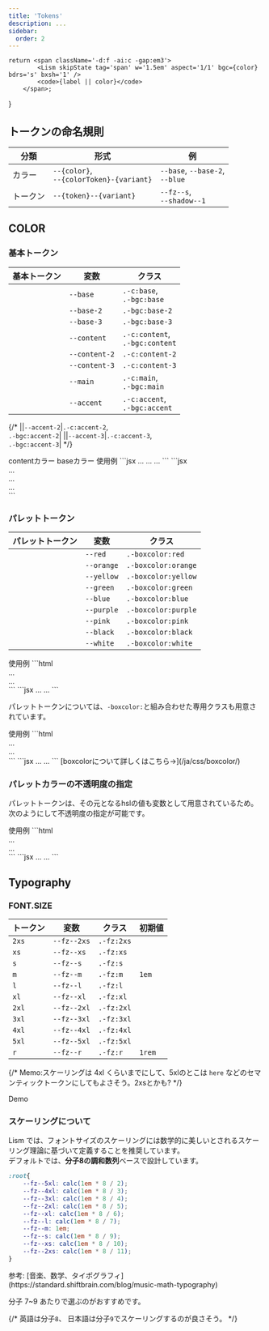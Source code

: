 ```yaml
---
title: 'Tokens'
description: ...
sidebar:
  order: 2
---
```




	return <span className='-d:f -ai:c -gap:em3'>
			<Lism skipState tag='span' w='1.5em' aspect='1/1' bgc={color} bdrs='s' bxsh='1' />
			<code>{label || color}</code>
		</span>;
}


## トークンの命名規則

|分類|形式|例|
|---|---|---|
|カラー|`--{color}`,<br />`--{colorToken}-{variant}`|`--base`, `--base-2`,<br />`--blue`|
|トークン|`--{token}--{variant}`|`--fz--s`,<br />`--shadow--1`|


## COLOR

### 基本トークン

|基本トークン|変数|クラス|
|---|---|---|
|<ColorBadge color='base' />|`--base`|`.-c:base`,<br/>`.-bgc:base`|
|<ColorBadge color='base-2' />|`--base-2`|`.-bgc:base-2`|
|<ColorBadge color='base-3' />|`--base-3`|`.-bgc:base-3`|
|<ColorBadge color='content' />|`--content`|`.-c:content`,<br/>`.-bgc:content`|
|<ColorBadge color='content-2' />|`--content-2`|`.-c:content-2`|
|<ColorBadge color='content-3' />|`--content-3`|`.-c:content-3`|
|<ColorBadge color='main' />|`--main`|`.-c:main`,<br/>`.-bgc:main`|
|<ColorBadge color='accent' />|`--accent`|`.-c:accent`,<br/>`.-bgc:accent`|

{/* |<ColorBadge color='accent-2' />|`--accent-2`|`.-c:accent-2`,<br/>`.-bgc:accent-2`|
|<ColorBadge color='accent-3' />|`--accent-3`|`.-c:accent-3`,<br/>`.-bgc:accent-3`| */}

<Preview>
	<PreviewTitle>contentカラー</PreviewTitle>
	<PreviewArea p={20} isFlow='s'>
		<Box><DammyText /></Box>
		<Box c='content-2'><DammyText /></Box>
		<Box c='content-3'><DammyText /></Box>
	</PreviewArea>
</Preview>

<Preview>
	<PreviewTitle>baseカラー</PreviewTitle>
	<PreviewArea p={20} isFlow={false}>
		<Box bgc='base' p='box'><DammyText /></Box>
		<Box bgc='base-2' p='box'><DammyText /></Box>
		<Box bgc='base-3' p='box'><DammyText /></Box>
	</PreviewArea>
</Preview>


<Preview>
	<PreviewTitle>使用例</PreviewTitle>
	<PreviewArea p={20}>
		<Box bgc='base-2' bd bdc='base-3' p='box'><DammyText /></Box>
		<Box bgc='base-3' c='content-3' p='box'><DammyText /></Box>
		<Box bgc='content' c='base' p='box'><DammyText /></Box>
	</PreviewArea>
	<PreviewCode slot='tab' label='React, Astro'>
		```jsx
		<Box bgc='base-2' bd bdc='base-3' p='box'>...</Box>
		<Box bgc='base-3' c='content-3' p='box'>...</Box>
		<Box bgc='content' c='base' p='box'>...</Box>
		```
	</PreviewCode>
	<PreviewCode slot='tab' label='HTML'>
		```jsx
		<div class="l--box -bgc:base-2 -bd: -p:box" style="--bdc:var(--base-3)">...</div>
		<div class="l--box -bgc:base-3 -c:content-3 -p:box">...</div>
		<div class="l--box -bgc:content -c:base -p:box">...</div>
		```
	</PreviewCode>
</Preview>


### パレットトークン

|パレットトークン|変数|クラス|
|---|---|---|
|<ColorBadge color='red' />|`--red`|`.-boxcolor:red`|
|<ColorBadge color='orange' />|`--orange`|`.-boxcolor:orange`|
|<ColorBadge color='yellow' />|`--yellow`|`.-boxcolor:yellow`|
|<ColorBadge color='green' />|`--green`|`.-boxcolor:green`|
|<ColorBadge color='blue' />|`--blue`|`.-boxcolor:blue`|
|<ColorBadge color='purple' />|`--purple`|`.-boxcolor:purple`|
|<ColorBadge color='pink' />|`--pink`|`.-boxcolor:pink`|
|<ColorBadge color='black' />|`--black`|`.-boxcolor:black`|
|<ColorBadge color='white' />|`--white`|`.-boxcolor:white`|


<Preview>
	<PreviewTitle>使用例</PreviewTitle>
	<PreviewArea p={20}>
		<Box c='blue' p='box'><DammyText /></Box>
		<Box bgc='red' c='white' p='box'><DammyText /></Box>
	</PreviewArea>
	<PreviewCode slot='tab' label='HTML'>
		```html
		<div class="l--box -c: -p:box" style="--c:var(--blue)">...</div>
		<div class="l--box -bgc: -c: -p:box" style="--bgc:var(--red);--c:var(--white)">...</div>
		```
	</PreviewCode>
	<PreviewCode slot='tab' label='React, Astro'>
		```jsx
		<Box c='blue' p='box'>...</Box>
		<Box bgc='red' c='white' p='box'>...</Box>
		```
	</PreviewCode>
</Preview>


パレットトークンについては、`-boxcolor:`と組み合わせた専用クラスも用意されています。  

<Preview>
	<PreviewTitle>使用例</PreviewTitle>
	<PreviewArea p={20}>
		<Box boxcolor='green' p='box'><DammyText /></Box>
		<Box boxcolor='blue' bd p='box'><DammyText /></Box>
	</PreviewArea>
	<PreviewCode slot='tab' label='HTML'>
		```html
		<div class="l--box -boxcolor:green -p:box">...</div>
		<div class="l--box -boxcolor:blue -bd: -p:box">...</div>
		```
	</PreviewCode>
	<PreviewCode slot='tab' label='React, Astro'>
		```jsx
		<Box boxcolor='green' p='box'>...</Box>
		<Box boxcolor='blue' bd p='box'>...</Box>
		```
	</PreviewCode>
</Preview>

<Reference>
	[boxcolorについて詳しくはこちら→](/ja/css/boxcolor/)
</Reference>

### パレットカラーの不透明度の指定

パレットトークンは、その元となるhslの値も変数として用意されているため。次のようにして不透明度の指定が可能です。

<Preview>
	<PreviewTitle>使用例</PreviewTitle>
	<PreviewArea p={20}>
		<Box bgc='black:40%' c='white' p='box'><DammyText /></Box>
		<Box bgc='green:10%' c='blue:75%' p='box'><DammyText /></Box>
	</PreviewArea>
	<PreviewCode slot='tab' label='HTML'>
		```html
		<div
			class="l--box -bgc: -c: -p:box"
			style="--bgc:hsl(var(--hsl-black) / 40%);--c:var(--white)"
		>...</div>
		<div
			class="l--box -bgc: -c: -p:box"
			style="--bgc:hsl(var(--hsl-green) / 10%);--c:hsl(var(--hsl-blue) / 75%)"
		>...</div>
		```
	</PreviewCode>
	<PreviewCode slot='tab' label='React, Astro'>
		```jsx
		<Box bgc='black:40%' c='white' p='box'>
			...
		</Box>
		<Box bgc='green:10%' c='blue:75%' p='box'>
			...
		</Box>
		```
	</PreviewCode>
</Preview>


		

## Typography

### FONT.SIZE

|トークン|変数|クラス|初期値|
|---|---|---|---|
|`2xs`|`--fz--2xs`|`.-fz:2xs`||
|`xs`|`--fz--xs`|`.-fz:xs`||
|`s`|`--fz--s`|`.-fz:s`||
|`m`|`--fz--m`|`.-fz:m`|`1em`|
|`l`|`--fz--l`|`.-fz:l`||
|`xl`|`--fz--xl`|`.-fz:xl`||
|`2xl`|`--fz--2xl`|`.-fz:2xl`||
|`3xl`|`--fz--3xl`|`.-fz:3xl`||
|`4xl`|`--fz--4xl`|`.-fz:4xl`||
|`5xl`|`--fz--5xl`|`.-fz:5xl`||
|`r`|`--fz--r`|`.-fz:r`|`1rem`|

{/* <Callout type="info">
	Memo:スケーリングは 4xl くらいまでにして、5xlのとこは `here` などのセマンティックトークンにしてもよさそう。2xsとかも?
</Callout> */}




<Preview>
	<PreviewTitle>Demo</PreviewTitle>
	<PreviewArea p={20} isFlow='s'>
		<Box ovx="auto">
			<FzDemos />
		</Box>
	</PreviewArea>
</Preview>



### スケーリングについて

Lism では、フォントサイズのスケーリングには数学的に美しいとされるスケーリング理論に基づいて定義することを推奨しています。  
デフォルトでは、**分子8の調和数列**ベースで設計しています。

```scss
:root{
	--fz--5xl: calc(1em * 8 / 2);
	--fz--4xl: calc(1em * 8 / 3);
	--fz--3xl: calc(1em * 8 / 4);
	--fz--2xl: calc(1em * 8 / 5);
	--fz--xl: calc(1em * 8 / 6);
	--fz--l: calc(1em * 8 / 7);
	--fz--m: 1em;
	--fz--s: calc(1em * 8 / 9);
	--fz--xs: calc(1em * 8 / 10);
	--fz--2xs: calc(1em * 8 / 11);
}
```

<Reference>
参考: [音楽、数学、タイポグラフィ](https://standard.shiftbrain.com/blog/music-math-typography)
</Reference>

分子 7~9 あたりで選ぶのがおすすめです。

{/* <Callout type="info">
	英語は分子`8`、 日本語は分子`9`でスケーリングするのが良さそう。
</Callout> */}


<script src='/typo.js' />

<Tabs>
	<TabItem label='分子7'>
		<Frame aspect="16/9">
			<Preview>
				<PreviewArea isFlow='s' className='fzDemo typo-7'>
					<FzDemos />
				</PreviewArea>
			</Preview>
		</Frame>
	</TabItem>
	<TabItem label='分子8'>
		<Frame aspect="16/9">
		<Preview>
			<PreviewArea isFlow='s' className='fzDemo typo-8'>
				<FzDemos />
			</PreviewArea>
		</Preview>
		</Frame>
	</TabItem>
	<TabItem label='分子9'>
		<Frame aspect="16/9">
		<Preview>
			<PreviewArea isFlow='s' className='fzDemo typo-9'>
				<FzDemos />
			</PreviewArea>
		</Preview>
		</Frame>
	</TabItem>
</Tabs>


### FONT.LH (line-height)

base値をセットし、それに対して小さい・大きいで段階的に用意。

|トークン|変数|クラス|初期値|
|---|---|---|---|
|`1`||`.-lh:1`|`1`|
|`root`|`--lh--root`|`.-lh:root`|`1.75`|
|`xs`|`--lh--xs`|`.-lh:xs`|`calc({root} - 0.25)`|
|`s`|`--lh--s`|`.-lh:s`|`calc({root} - 0.125)`|
|`l`|`--lh--l`|`.-lh:l`|`calc({root} + 0.125)`|
|`xl`|`--lh--xl`|`.-lh:xl`|`calc({root} + 0.25)`|


<Callout type="info">
base値は 日本語では `1.625`, `1.75`, `1.875` あたりにするがおすすめ。（英語なら `1.5`, `1.625` あたりがおすすめ）
</Callout>

<Tabs>
	<TabItem label='日本語'>
	<Preview>
		<PreviewTitle>Demo</PreviewTitle>
		<PreviewArea p={20} isFlow='s'>
			<LhDemos lang='ja' />
			{/* <DammyText lang='ja' length='m' lh='1'/>
			<DammyText lang='ja' length='m' lh='1.125'/>
			<DammyText lang='ja' length='m' lh='1.25'/>
			<DammyText lang='ja' length='m' lh='1.375'/>
			<DammyText lang='ja' length='m' lh='1.5'/>
			<DammyText lang='ja' length='m' lh='1.625'/>
			<DammyText lang='ja' length='m' lh='1.75'/>
			<DammyText lang='ja' length='m' lh='1.875'/>
			<DammyText lang='ja' length='m' lh='2'/> */}
		</PreviewArea>
	</Preview>
	</TabItem>
	<TabItem label='English'>
	<Preview>
	<PreviewTitle>Demo</PreviewTitle>
	<PreviewArea p={20} isFlow='s'>
		<LhDemos lang='en' />
	</PreviewArea>
</Preview>
	</TabItem>
</Tabs>



{/* ### Headings の font-size, line-height について
<Preview>
	<PreviewTitle>Headings</PreviewTitle>
	<PreviewArea p={20} isFlow='s'>
		<div class="l--stack -gap:30">
			<h1>Heading 1: <DammyText tag='span' lang='ja' /></h1>
			<h2>Heading 2: <DammyText tag='span' lang='ja' /></h2>
			<h3>Heading 3: <DammyText tag='span' lang='ja' /></h3>
			<h4>Heading 4: <DammyText tag='span' lang='ja' /></h4>
			<h5>Heading 5: <DammyText tag='span' lang='ja' /></h5>
			<h6>Heading 6: <DammyText tag='span' lang='ja' /></h6>
			<hr />
			<p>Paragraph: <DammyText tag='span' lang='ja' /></p>
		</div>
	</PreviewArea>
</Preview> */}


### FONT.LTS (letter spacing)



{/* |トークン|変数|クラス|初期値|
|---|---|---|---|
|`-2`|`--lts---2`|`-lts:`|`-0.5em`|
|`-1`|`--lts---1`|`-lts:`|`-0.025em`|
|`0`|`--lts--0`|`-lts:`|`0em`|
|`1`|`--lts--1`|`-lts:`|`0.025em`|
|`2`|`--lts--2`|`-lts:`|`0.05em`|
|`3`|`--lts--3`|`-lts:`|`0.075em`|
|`4`|`--lts--4`|`-lts:`|`0.1em`|
|`5`|`--lts--5`|`-lts:`|`0.25em`|
|`6`|`--lts--6`|`-lts:`|`0.5em`| */}

{/* <Preview>
	<PreviewTitle>Demo</PreviewTitle>
	<PreviewArea p={20} isFlow='s'>
		<p><Text tag="code" w="2em">-2</Text> : <Text tag="span" lts="-2">Lorem Ipsum, 12345, ダミーの文字列</Text></p>
		<p><Text tag="code" w="2em">-1</Text> : <Text tag="span" lts="-1">Lorem Ipsum, 12345, ダミーの文字列</Text></p>
		<p><Text tag="code" w="2em">0</Text> : <Text tag="span" lts="0">Lorem Ipsum, 12345, ダミーの文字列</Text></p>
		<p><Text tag="code" w="2em">1</Text> : <Text tag="span" lts="1">Lorem Ipsum, 12345, ダミーの文字列</Text></p>
		<p><Text tag="code" w="2em">2</Text> : <Text tag="span" lts="2">Lorem Ipsum, 12345, ダミーの文字列</Text></p>
		<p><Text tag="code" w="2em">3</Text> : <Text tag="span" lts="3">Lorem Ipsum, 12345, ダミーの文字列</Text></p>
		<p><Text tag="code" w="2em">4</Text> : <Text tag="span" lts="4">Lorem Ipsum, 12345, ダミーの文字列</Text></p>
		<p><Text tag="code" w="2em">5</Text> : <Text tag="span" lts="5">Lorem Ipsum, 12345, ダミーの文字列</Text></p>
		<p><Text tag="code" w="2em">6</Text> : <Text tag="span" lts="6">Lorem Ipsum, 12345, ダミーの文字列</Text></p>
	</PreviewArea>
</Preview> */}

|トークン|変数|クラス|初期値
|---|---|---|---|
|`root`|`--lts--root`|`-lts:root`|`normal`|
|`s`|`--lts--s`|`-lts:s`|`-0.025em`|
|`l`|`--lts--l`|`-lts:l`|`0.025em`|
|`xl`|`--lts--xl`|`-lts:xl`|`0.05em`|

<Preview>
	<PreviewTitle>Demo</PreviewTitle>
	<PreviewArea p={20} isFlow='s'>
		<LtsDemos />
	</PreviewArea>
</Preview>



### FONT.FF (font-family)

|トークン|変数|クラス|初期値|
|---|---|---|---|
|`sans`|`--ff--sans`|`.-ff:sans`|<small>`-apple-system, 'BlinkMacSystemFont', 'Hiragino Kaku Gothic ProN', 'Hiragino Sans',Meiryo, sans-serif, 'Segoe UI Emoji'`</small>|
|`serif`|`--ff--serif`|`.-ff:serif`|<small>`serif`</small>|
|`mono`|`--ff--mono`|`.-ff:mono`|<small>`Menlo, Consolas, monaco, monospace`</small>|
|`emoji`|`--ff--emoji`|`.-ff:emoji`|<small>`'Apple Color Emoji', 'Segoe UI Emoji', 'Noto Color Emoji', 'Android Emoji','Segoe UI Symbol'`</small>|

{/* |base|--ff--base|--ff--sans|
|heading|--ff--heading|--ff--sans| */}

<Preview>
	<PreviewTitle>Demo</PreviewTitle>
	<PreviewArea p={20} isFlow='s'>
		<DammyText ff='sans' />
		<DammyText ff='serif' />
		<DammyText ff='mono' />
		<Text ff='emoji'>💡 ✔️ ✅ 👍 ✍️ ⚡ 🚫</Text>
	</PreviewArea>
	<PreviewCode>
	```jsx
	<Text ff='sans'>...</Text>
	<Text ff='serif'>...</Text>
	<Text ff='mono'>...</Text>
	<Text ff='emoji'>💡 ✔️ ✅ 👍 ✍️ ⚡ 🚫</Text>
	```
	</PreviewCode>
</Preview>



{/* ## Customize

以下が初期値です。
スタイルシートにコピーして別の値へカスタマイズしてください。

```css filename="your css"
@layer lism-init {
	:root{
		...
	}

``` */}



## `SPACE` トークン

`SPACE`トークンは、次の2種類があります。

|種類|<span class="-whs:nw">変数</span>|説明|
|---|---|---|
|`SPACE.S`|`--s--VAL`|レイアウトの役割としての余白や、コンテンツ間の余白をコントロールするために設計されたトークン。<br />デフォルトでは`rem`単位で、フィボナッチ数に基づいて計算されています。|
|`SPACE.EM`|`--em--VAL`|ボックス内の余白や文字とアイコン要素の間隔など、その要素自体のテキストサイズに合わせて微調整したい時に使用するトークン。`em`単位。|


{/* paddingやmargin, gap等で利用できます。(p,py,px,pl,pr,pt,pb,m,my,mx,ml,mr,mt,mb,gap,colg,rowg,top,left,bottom,right,inset) */}


### `SPACE.S` トークン

|トークン値|変数|デフォルト値|
|---|---|---|
|`5`|`--s--5`|`0.25rem`|
|`10`|`--s--10`|`0.375rem`|
|`20`|`--s--20`|`0.625rem`|
|`30`|`--s--30`|`1rem`|
|`40`|`--s--40`|`1.625rem`|
|`50`|`--s--50`|`2.625rem`|
|`60`|`--s--60`|`4.25rem`|
|`70`|`--s--70`|`6.875rem`|
|`80`|`--s--80`|`11.125rem`|
|`90`|`--s--90`|`18rem`|

<Preview>
	<PreviewTitle>DEMO</PreviewTitle>
	<PreviewArea p={20} isFlow='s' resize>
		<SpacingDemos spaces={[
			5, 10, 20, 30, 40, 50, 60, 70, 80, 90
		]} isValueLabel />
	</PreviewArea>
</Preview>


フィボナッチ数列 ((0, 1,) 1, 2, 3, 5, 8, 13, 21, 34, 55, 89, ...) に基づいたスケーリングを採用しています。  
デフォルトでは`1 = 0.125rem`, `2 = 0.25rem` として計算し、`0.25rem`から順にトークン化しています。

{/* - ~~`1 = 0.25`, `2 = 0.5` として計算~~
	- 1=s10, 2=s20, 3=s30, 5=s40, 8=s50, 13=s60,...
	- 5, 15, 25, ...など、`5`の倍数は前後の値の中間値となるように計算 */}


#### 対応するUtilityクラス

paddingやmarginの全方向・全トークンに対してクラスを用意すると膨大になってしまうので、デフォルトでは主要なものに対してのみでクラスを用意しています。


デフォルトでは、`-mbs:{SPACE}`, `-p:{SPACE}`, `-[py|px]:{SPACE}`, `-gap:{SPACE}` のみ用意しています。<MemoBadge>検討中</MemoBadge>

また、それぞれクラスを用意しているのは `50` としています。<MemoBadge>検討中</MemoBadge>

{/* - ツリーシェーキングできる環境であれば全て用意していても大丈夫なので、最低限のファイルと全てのファイルの読み込みを切り替えれるようにする...? */}


### `SPACE.EM` トークン

`em`単位でのスペーストークンです。  
文字サイズを基準とした余白や、微調整レベルの細かな余白に活用してください。

|トークン値|変数|デフォルト値|
|---|---|---|
|`1`|`--em--1`|`0.125em`|
|`2`|`--em--2`|`0.25em`|
|`3`|`--em--3`|`0.375em`|
|`4`|`--em--4`|`0.5em`|
|`6`|`--em--6`|`0.75em`|
|`8`|`--em--8`|`1em`|
|`10`|`--em--10`|`1.25em`|
|`12`|`--em--12`|`1.5em`|
|`14`|`--em--12`|`1.75em`|
|`16`|`--em--12`|`2em`|

<Preview>
	<PreviewTitle>DEMO</PreviewTitle>
	<PreviewArea p={20} isFlow='s'>
		<SpacingDemos spaces={['em1','em2','em3','em4','em6','em8','em10','em12','em14','em16']} isValueLabel />
	</PreviewArea>
</Preview>

#### 対応するUtilityクラス

こちらも、主要なものに対してのみクラスを用意しています。

デフォルトでは、`-gap:{EM}` のみ用意しています。<MemoBadge>要検討</MemoBadge>

- ツリーシェーキングできる環境であれば全て用意していても大丈夫なので、最低限のファイルと全てのファイルの読み込みを切り替えれるようにする...?


{/* ## カスタマイズ方法

### プリセット数を増やしたい場合

例えば、`100` まで用意したいとします。

数値指定の時はすべて `--s--` 変数として出力されるようにはなっていますので、
`--s--100` を自前のCSSファイルに定義しておけば、あとはコンポーネントで`p="100"`のようにして利用することができます。

※ ユーティリティクラスとして出力されるようにしたい場合は`config`の上書きが追加で必要です。


### 採用するスケーリングを変えたい場合

デフォルトで採用しているスケーリングが好みではない場合、それぞれのCSS変数を上書きしてください。

いくつかスケーリングの例を用意していますので、それを参考にしてください。



#### フィボナッチ数に基づいた計算例

<Preview>
	<PreviewTitle>`1=0.25`で計算</PreviewTitle>
	<PreviewArea p={20} isFlow='s'>
		<FiboCalcDemos unit={0.25}/>
	</PreviewArea>
</Preview>


#### 等比数列に基づいた計算例

音階の純正律や平均律を元にした比率や、黄金比 1.618 などを採用するとよいかもしれません。

以下、`s50`=`2rem` を基準にして計算します。

<Preview>
	<PreviewTitle>比率 `1.62` (≒ 黄金比率) の例</PreviewTitle>
	<PreviewArea p={20} isFlow='s'>
		<RatioCalcDemos ratio={1.62} />
	</PreviewArea>
</Preview>

<Preview>
	<PreviewTitle>比率 `1.5` (完全五度) の例</PreviewTitle>
	<PreviewArea p={20} isFlow='s'>
		<RatioCalcDemos ratio={1.5} />
	</PreviewArea>
</Preview>


#### ハイブリッド型

<Preview>
	<PreviewTitle>前半をフィボナッチ数列、後半を完全5度(`1.5`)の等比数列</PreviewTitle>
	<PreviewArea p={20} isFlow='s'>
		<SpacingDemos spaces={[
			'0rem',
			'0.25rem',
			'0.5rem',
			'0.75rem',
			'1.25rem',
			'2rem',
			'3rem',
			'4.5rem',
			'6.75rem',
			'10.125rem',
			'15.2rem', // 15.188
		]} />
	</PreviewArea>
</Preview>

<Preview>
	<PreviewTitle>前半50までをフィボナッチ数列 `.125`、後半を完全5度(`1.5`)の等比数列</PreviewTitle>
	<PreviewArea p={20} isFlow='s'>
		<SpacingDemos spaces={[
			'0rem',
			'0.25rem',
			'0.375rem',
			'0.625rem',
			'1rem',
			'1.625rem', 
			'2.625rem',
			'4.25rem',
			'6.375rem',
			'9.5rem',
			'14.325rem',
		]} />
	</PreviewArea>
</Preview> */}

## `SIZE` トークン

コンテンツサイズ用のトークンです。

|トークン値|変数|クラス|
|---|---|---|
|`s`|`--contentSize--s`|`.-contentSize:s`|
|`m`|`--contentSize--m`|`.-contentSize:m`|
|`l`|`--contentSize--l`|`.-contentSize:l`|


## `RADIUS` トークン

<Preview>
	<PreviewTitle>radius: `1` ~ `5`, `99`</PreviewTitle>
	<PreviewArea p={40}>
		<Columns cols={[3, 6]} gap={40}>
			<RadiusDemos />
		</Columns>
	</PreviewArea>
</Preview>


## `SHADOW` トークン


{/* <Callout type='warning'>
box-shadow は少し特殊で、ユーティリティクラス内で複数のshadow用変数が組み合わされています。
</Callout> */}

|トークン値|変数|クラス|
|---|---|---|
|`0`|-|`-bxsh:0`|
|`1`|`--sh--1`|`-bxsh:1`|
|`2`|`--sh--2`|`-bxsh:2`|
|`3`|`--sh--3`|`-bxsh:3`|
|`4`|`--sh--4`|`-bxsh:4`|
|`5`|`--sh--5`|`-bxsh:5`|
|`-1`|`--sh--i1`|`-bxsh:-1`|
|`-2`|`--sh--i2`|`-bxsh:-2`|
|`-3`|`--sh--i3`|`-bxsh:-3`|

`--sh--{token}`の値の中身は、次の変数で構成されます。


|構成変数|初期値|
|---|---|
|`--sh-size--0`|`0.5px 1px 2px 0`|
|`--sh-size--1`|`1px 2px 4px 0`|
|`--sh-size--2`|`2px 4px 8px 0`|
|`--sh-size--3`|`4px 8px 16px 0`|
|`--sh-size--4`|`8px 16px 32px 0`|
|`--sh-size--5`|`16px 32px 64px 0`|
|`--sh-hsl`|`215 8% 12%`|
|`--sh-a`|`8%`|

{/* `bxsh`は、`1` ~ `4`, `-1` ~ `-4` までの値に対してユーティリティクラスを用意していますが、内部では2段階のshadowを組み合わせることでより立体的で美しいシャドウを表現できるようになっています。 */}

<Preview>
	<PreviewTitle>bxshクラス</PreviewTitle>
	<PreviewArea p={50} nogrid>
		<Columns cols={[3 , 5, 5]} gap={60}>
			<BoxShadowDemos shadows={[ 1, 2, 3, 4, 5 ]}/>
		</Columns>
	</PreviewArea>
	{/* <PreviewCode slot='tab' label='CSS'>
		```css
		.-bxsh\:1 {box-shadow: var(--sh-size--0) var(--sh-color), var(--sh-size--1) var(--sh-color)}
		.-bxsh\:2 {box-shadow: var(--sh-size--1) var(--sh-color), var(--sh-size--2) var(--sh-color)}
		.-bxsh\:3 {box-shadow: var(--sh-size--2) var(--sh-color), var(--sh-size--3) var(--sh-color)}
		.-bxsh\:4 {box-shadow: var(--sh-size--3) var(--sh-color), var(--sh-size--4) var(--sh-color)}
		```
	</PreviewCode> */}
	<PreviewCode slot='tab' label='HTML'>
		```jsx
		<div class="-bxsh:1">...</div>
		<div class="-bxsh:2">...</div>
		<div class="-bxsh:3">...</div>
		<div class="-bxsh:4">...</div>
		<div class="-bxsh:5">...</div>
		```
	</PreviewCode>
</Preview>


<Preview>
	<PreviewTitle>bxshクラス(inset)</PreviewTitle>
	<PreviewArea p={50} nogrid>
		<Columns cols={[3 , 5, 5]} gap={60}>
			<BoxShadowDemos shadows={[ -1, -2, -3 ]}/>
		</Columns>
	</PreviewArea>
	<PreviewCode slot='tab' label='HTML'>
		```jsx
		<div class="-bxsh:-1">...</div>
		<div class="-bxsh:-2">...</div>
		<div class="-bxsh:-3">...</div>
		```
	</PreviewCode>
</Preview>

